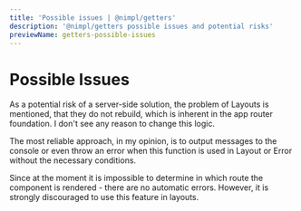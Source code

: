 ```yaml
---
title: 'Possible issues | @nimpl/getters'
description: '@nimpl/getters possible issues and potential risks'
previewName: getters-possible-issues
---
```


# Possible Issues

As a potential risk of a server-side solution, the problem of Layouts is mentioned, that they do not rebuild, which is inherent in the app router foundation. I don't see any reason to change this logic.

The most reliable approach, in my opinion, is to output messages to the console or even throw an error when this function is used in Layout or Error without the necessary conditions.

Since at the moment it is impossible to determine in which route the component is rendered - there are no automatic errors. However, it is strongly discouraged to use this feature in layouts.
